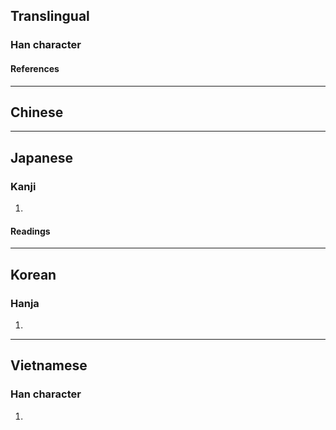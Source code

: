 {{also|吝}}
{{character info/new}}
==Translingual==

===Han character===
{{Han char|rn=61|rad=心|as=07|sn=10|four=|canj=PYKR|ids=⿰忄吝}}

====References====
{{Han ref|kx=0386.410|dkj=10640|hdz=42306.120|uh=608B}}

----

==Chinese==
{{zh-see|吝}}

----

==Japanese==

===Kanji===
{{ja-kanji|grade=|rs=心07}}

# {{defn|lang=ja|sort=心07}}

====Readings====
{{ja-readings
|goon=りん
|kanon=りん
|kun=お-しむ, ねた-む, やぶさか
}}

----

==Korean==

===Hanja===
{{ko-hanja|hangeul=[[린]]>[[인]]|eumhun=|rv=rin>in|mr=rin>in|y=lin>in}}

# {{defn|lang=ko|sort=心07}}

----

==Vietnamese==

===Han character===
{{vi-readings|rs=心07|reading=lẫn}}

# {{defn|lang=vi|sort=心07}}